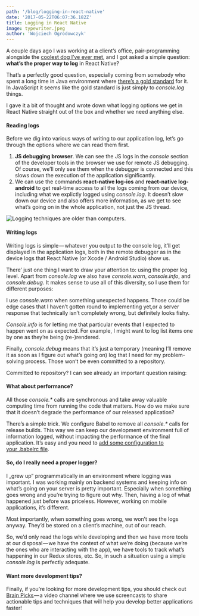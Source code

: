 ```yaml
---
path: '/blog/logging-in-react-native'
date: '2017-05-22T06:07:36.182Z'
title: Logging in React Native
image: typewriter.jpeg
author: 'Wojciech Ogrodowczyk'
---
```


A couple days ago I was working at a client’s office, pair-programming alongside the [coolest dog I’ve ever met](https://twitter.com/beppocalypse), and I got asked a simple question: **what’s the proper way to log** in React Native?

That’s a perfectly good question, especially coming from somebody who spent a long time in Java environment where [there’s a gold standard](https://logging.apache.org/log4j/) for it. In JavaScript it seems like the gold standard is just simply to _console.log_ things.

I gave it a bit of thought and wrote down what logging options we get in React Native straight out of the box and whether we need anything else.

#### Reading logs

Before we dig into various ways of writing to our application log, let’s go through the options where we can read them first.

1.  **JS debugging browser**. We can see the JS logs in the _console_ section of the developer tools in the browser we use for remote JS debugging. Of course, we’ll only see them when the debugger is connected and this slows down the execution of the application significantly.
2.  We can use the commands **react-native log-ios** and **react-native log-android** to get real-time access to all the logs coming from our device, including what we explictly logged using _console.log_. It doesn’t slow down our device and also offers more information, as we get to see what’s going on in the whole application, not just the JS thread.

![Logging techniques are older than computers.](typewriter.jpeg)

#### Writing logs

Writing logs is simple — whatever you output to the console log, it’ll get displayed in the application logs, both in the remote debugger as in the device logs that React Native (or Xcode / Android Studio) show us.

There’ just one thing I want to draw your attention to: using the proper log level. Apart from _console.log_ we also have _console.warn_, _console.info_, and _console.debug_. It makes sense to use all of this diversity, so I use them for different purposes:

I use _console.warn_ when something unexpected happens. Those could be edge cases that I haven’t gotten round to implementing yet,or a server response that technically isn’t completely wrong, but definitely looks fishy.

_Console.info_ is for letting me that particular events that I expected to happen went on as expected. For example, I might want to log list items one by one as they’re being (re-)rendered.

Finally, _console.debug_ means that it’s just a temporary (meaning I’ll remove it as soon as I figure out what’s going on) log that I need for my problem-solving process. Those won’t be even committed to a repository.

Committed to repository? I can see already an important question raising:

#### What about performance?

All those _console.\*_ calls are synchronous and take away valuable computing time from running the code that matters. How do we make sure that it doesn’t degrade the performance of our released application?

There’s a simple trick. We configure Babel to remove all _console.\*_ calls for release builds. This way we can keep our development environment full of information logged, without impacting the performance of the final application. It’s easy and you need to [add some configuration to your .babelrc file](https://gist.github.com/sharnik/eede0a1fc0bfd44bb40c7b444db8d549).

#### So, do I really need a proper logger?

I „grew up” programmatically in an environment where logging was important. I was working mainly on backend systems and keeping info on what’s going on your server is pretty important. Especially when something goes wrong and you’re trying to figure out why. Then, having a log of what happened just before was priceless. However, working on mobile applications, it’s different.

Most importantly, when something goes wrong, we won’t see the logs anyway. They’d be stored on a client’s machine, out of our reach.

So, we’d only read the logs while developing and then we have more tools at our disposal — we have the context of what we’re doing (because we’re the ones who are interacting with the app), we have tools to track what’s happening in our Redux stores, etc. So, in such a situation using a simple _console.log_ is perfectly adequate.

#### Want more development tips?

Finally, if you’re looking for more development tips, you should check out [Brain Picks ](https://www.youtube.com/@brainpicks-bybrainsbeards106)— a video channel where we use screencasts to share actionable tips and techniques that will help you develop better applications faster!

